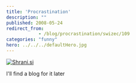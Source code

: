 ```yaml
---
title: 'Procrastination'
description: ""
published: 2008-05-24
redirect_from: 
            - /blog/procrastination/swizec/109
categories: "funny"
hero: ../../../defaultHero.jpg
---
```


[![Shrani.si](http://shrani.si/t/17/Ez/1qeJiqk3/handler.jpg)](http://shrani.si/?17/Ez/1qeJiqk3/handler.jpg)

I'll find a blog for it later
